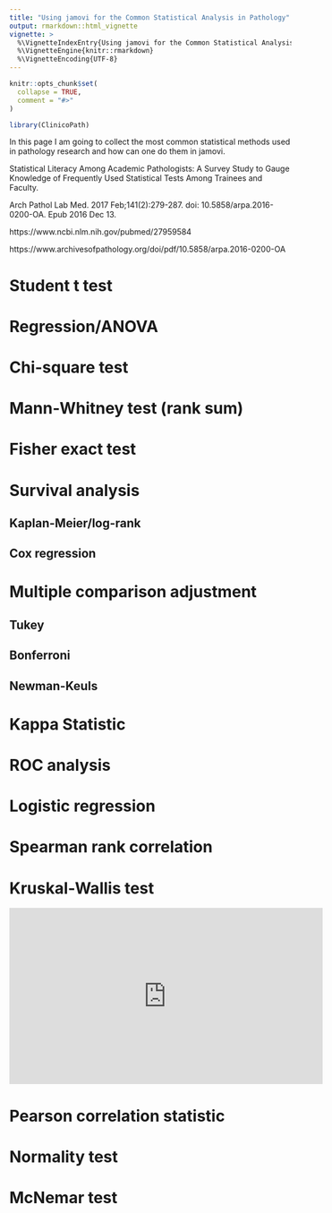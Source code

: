```yaml
---
title: "Using jamovi for the Common Statistical Analysis in Pathology"
output: rmarkdown::html_vignette
vignette: >
  %\VignetteIndexEntry{Using jamovi for the Common Statistical Analysis in Pathology}
  %\VignetteEngine{knitr::rmarkdown}
  %\VignetteEncoding{UTF-8}
---
```


```r
knitr::opts_chunk$set(
  collapse = TRUE,
  comment = "#>"
)
```

```r
library(ClinicoPath)
```



In this page I am going to collect the most common statistical methods used in pathology research and how can one do them in jamovi.


Statistical Literacy Among Academic Pathologists: A Survey Study to Gauge Knowledge of Frequently Used Statistical Tests Among Trainees and Faculty.

Arch Pathol Lab Med. 2017 Feb;141(2):279-287. doi: 10.5858/arpa.2016-0200-OA. Epub 2016 Dec 13.


https://www.ncbi.nlm.nih.gov/pubmed/27959584

https://www.archivesofpathology.org/doi/pdf/10.5858/arpa.2016-0200-OA




# Student t test


# Regression/ANOVA


# Chi-square test


# Mann-Whitney test (rank sum)


# Fisher exact test


# Survival analysis


## Kaplan-Meier/log-rank


## Cox regression


# Multiple comparison adjustment

## Tukey

## Bonferroni

## Newman-Keuls


# Kappa Statistic


# ROC analysis


# Logistic regression


# Spearman rank correlation


# Kruskal-Wallis test

<iframe width="560" height="315" src="https://www.youtube.com/embed/qfs6T311_88" frameborder="0" allow="accelerometer; autoplay; encrypted-media; gyroscope; picture-in-picture" allowfullscreen></iframe>


# Pearson correlation statistic


# Normality test


# McNemar test




